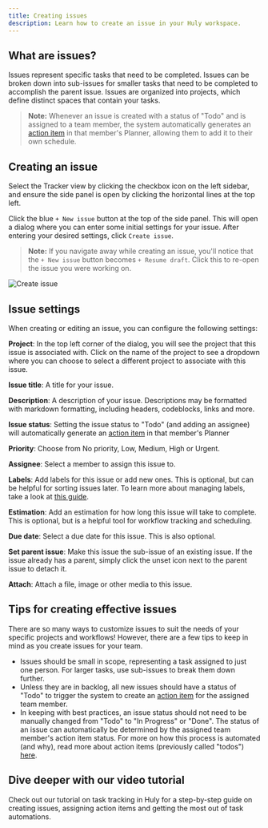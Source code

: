 ```yaml
---
title: Creating issues
description: Learn how to create an issue in your Huly workspace.
---
```



## What are issues?

Issues represent specific tasks that need to be completed. Issues can be broken down into sub-issues for smaller tasks that need to be completed to accomplish the parent issue. Issues are organized into projects, which define distinct spaces that contain your tasks.

> **Note:** Whenever an issue is created with a status of "Todo" and is assigned to a team member, the system automatically generates an [action item](/task-tracking/creating-action-items) in that member's Planner, allowing them to add it to their own schedule.

## Creating an issue

Select the Tracker view by clicking the checkbox icon on the left sidebar, and ensure the side panel is open by clicking the horizontal lines at the top left.

Click the blue `+ New issue` button at the top of the side panel. This will open a dialog where you can enter some initial settings for your issue. After entering your desired settings, click `Create issue`.

> **Note:** If you navigate away while creating an issue, you'll notice that the `+ New issue` button becomes `+ Resume draft`. Click this to re-open the issue you were working on.

<Image src={createIssue} alt="Create issue" inferSize quality="max" />

## Issue settings

When creating or editing an issue, you can configure the following settings:

**Project**: In the top left corner of the dialog, you will see the project that this issue is associated with. Click on the name of the project to see a dropdown where you can choose to select a different project to associate with this issue.

**Issue title**: A title for your issue.

**Description**: A description of your issue. Descriptions may be formatted with markdown formatting, including headers, codeblocks, links and more.

**Issue status**: Setting the issue status to "Todo" (and adding an assignee) will automatically generate an [action item](/task-tracking/creating-action-items) in that member's Planner

**Priority**: Choose from No priority, Low, Medium, High or Urgent.

**Assignee**: Select a member to assign this issue to.

**Labels**: Add labels for this issue or add new ones. This is optional, but can be helpful for sorting issues later. To learn more about managing labels, take a look at [this guide](/task-tracking/labels).

**Estimation**: Add an estimation for how long this issue will take to complete. This is optional, but is a helpful tool for workflow tracking and scheduling.

**Due date**: Select a due date for this issue. This is also optional.

**Set parent issue**: Make this issue the sub-issue of an existing issue. If the issue already has a parent, simply click the unset icon next to the parent issue to detach it.

**Attach**: Attach a file, image or other media to this issue.

## Tips for creating effective issues

There are so many ways to customize issues to suit the needs of your specific projects and workflows! However, there are a few tips to keep in mind as you create issues for your team.

- Issues should be small in scope, representing a task assigned to just one person. For larger tasks, use sub-issues to break them down further.
- Unless they are in backlog, all new issues should have a status of "Todo" to trigger the system to create an [action item](/task-tracking/creating-action-items) for the assigned team member.
- In keeping with best practices, an issue status should not need to be manually changed from "Todo" to "In Progress" or "Done". The status of an issue can automatically be determined by the assigned team member's action item status. For more on how this process is automated (and why), read more about action items (previously called "todos") <a href="https://huly.io/blog/capturing-dynamic-team-workflows-with-action-items" target="_blank">here</a>.

## Dive deeper with our video tutorial

Check out our tutorial on task tracking in Huly for a step-by-step guide on creating issues, assigning action items and getting the most out of task automations.

<YouTube id="ljpz0bZ75JA" posterQuality="max" />
